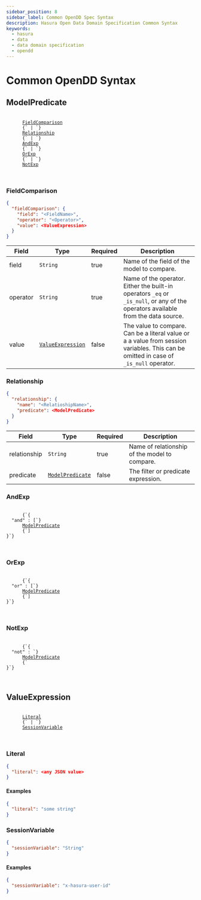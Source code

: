 ```yaml
---
sidebar_position: 8
sidebar_label: Common OpenDD Spec Syntax
description: Hasura Open Data Domain Specification Common Syntax
keywords:
  - hasura
  - data
  - data domain specification
  - opendd
---
```


# Common OpenDD Syntax

## ModelPredicate

<div>
  <pre>
    <code>
      <a href="#fieldcomparison">FieldComparison</a>
      {` | `}
      <a href="#relationship">Relationship</a>
      {` | `}
      <a href="#andexp">AndExp</a>
      {` | `}
      <a href="#orexp">OrExp</a>
      {` | `}
      <a href="#notexp">NotExp</a>
    </code>
  </pre>
</div>

### FieldComparison

```json
{
  "fieldComparison": {
    "field": "<FieldName>",
    "operator": "<Operator>",
    "value": <ValueExpression>
  }
}
```

| Field    | Type                                  | Required | Description                                                                                                                           |
| -------- | ------------------------------------- | -------- | ------------------------------------------------------------------------------------------------------------------------------------- |
| field    | `String`                              | true     | Name of the field of the model to compare.                                                                                            |
| operator | `String`                              | true     | Name of the operator. Either the built-in operators `_eq` or `_is_null`, or any of the operators available from the data source.      |
| value    | [`ValueExpression`](#valueexpression) | false    | The value to compare. Can be a literal value or a a value from session variables. This can be omitted in case of `_is_null` operator. |

### Relationship

```json
{
  "relationship": {
    "name": "<RelatioshipName>",
    "predicate": <ModelPredicate>
  }
}
```

| Field        | Type                                | Required | Description                                   |
| ------------ | ----------------------------------- | -------- | --------------------------------------------- |
| relationship | `String`                            | true     | Name of relationship of the model to compare. |
| predicate    | [`ModelPredicate`](#modelpredicate) | false    | The filter or predicate expression.           |

### AndExp

<div>
  <pre>
    <code>
      {`{
  "and" : [`}
      <a href="#modelpredicate">ModelPredicate</a>
      {`]
}`}
    </code>
  </pre>
</div>

### OrExp

<div>
  <pre>
    <code>
      {`{
  "or" : [`}
      <a href="#modelpredicate">ModelPredicate</a>
      {`]
}`}
    </code>
  </pre>
</div>

### NotExp

<div>
  <pre>
    <code>
      {`{
  "not" : `}
      <a href="#modelpredicate">ModelPredicate</a>
      {`
}`}
    </code>
  </pre>
</div>

## ValueExpression

<div>
  <pre>
    <code>
      <a href="#literal">Literal</a>
      {` | `}
      <a href="#sessionvariable">SessionVariable</a>
    </code>
  </pre>
</div>

### Literal

```json
{
  "literal": <any JSON value>
}
```

#### Examples

```json
{
  "literal": "some string"
}
```

### SessionVariable

```json
{
  "sessionVariable": "String"
}
```

#### Examples

```json
{
  "sessionVariable": "x-hasura-user-id"
}
```
